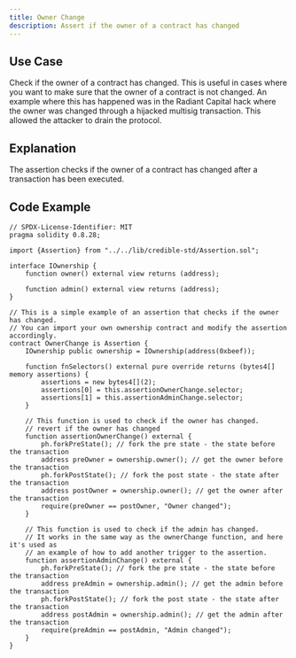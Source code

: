 ```yaml
---
title: Owner Change
description: Assert if the owner of a contract has changed
---
```


## Use Case
Check if the owner of a contract has changed. This is useful in cases where you want to make sure that the owner of a contract is not changed.
An example where this has happened was in the Radiant Capital hack where the owner was changed through a hijacked multisig transaction.
This allowed the attacker to drain the protocol.

## Explanation
The assertion checks if the owner of a contract has changed after a transaction has been executed.

## Code Example
```solidity
// SPDX-License-Identifier: MIT
pragma solidity 0.8.28;

import {Assertion} from "../../lib/credible-std/Assertion.sol";

interface IOwnership {
    function owner() external view returns (address);

    function admin() external view returns (address);
}

// This is a simple example of an assertion that checks if the owner has changed.
// You can import your own ownership contract and modify the assertion accordingly.
contract OwnerChange is Assertion {
    IOwnership public ownership = IOwnership(address(0xbeef));

    function fnSelectors() external pure override returns (bytes4[] memory assertions) {
        assertions = new bytes4[](2);
        assertions[0] = this.assertionOwnerChange.selector;
        assertions[1] = this.assertionAdminChange.selector;
    }

    // This function is used to check if the owner has changed.
    // revert if the owner has changed
    function assertionOwnerChange() external {
        ph.forkPreState(); // fork the pre state - the state before the transaction
        address preOwner = ownership.owner(); // get the owner before the transaction
        ph.forkPostState(); // fork the post state - the state after the transaction
        address postOwner = ownership.owner(); // get the owner after the transaction
        require(preOwner == postOwner, "Owner changed");
    }

    // This function is used to check if the admin has changed.
    // It works in the same way as the ownerChange function, and here it's used as
    // an example of how to add another trigger to the assertion.
    function assertionAdminChange() external {
        ph.forkPreState(); // fork the pre state - the state before the transaction
        address preAdmin = ownership.admin(); // get the admin before the transaction
        ph.forkPostState(); // fork the post state - the state after the transaction
        address postAdmin = ownership.admin(); // get the admin after the transaction
        require(preAdmin == postAdmin, "Admin changed");
    }
}

```
